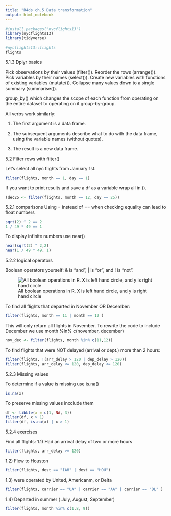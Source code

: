 ```yaml
---
title: "R4ds ch.5 Data transformation"
output: html_notebook
---
```


```r
#install.packages("nycflights13")
library(nycflights13)
library(tidyverse)
```

```r
#nycflights13::flights
flights
```

5.1.3 Dplyr basics


Pick observations by their values (filter()).
Reorder the rows (arrange()).
Pick variables by their names (select()).
Create new variables with functions of existing variables (mutate()).
Collapse many values down to a single summary (summarise()).

group_by() which changes the scope of each function from operating on the entire dataset to operating on it group-by-group.


All verbs work similarly:

1) The first argument is a data frame.

2) The subsequent arguments describe what to do with the data frame, using the variable names (without quotes).

3) The result is a new data frame.



5.2 Filter rows with filter()

Let's select all nyc flights from January 1st.

```r
filter(flights, month == 1, day == 1) 
```

If you want to print results and save a df as a variable wrap all in ().
```r
(dec25 <- filter(flights, month == 12, day == 25))
```

5.2.1 comparisons 
Using  = instead of == when checking equality can lead to float numbers
```r
sqrt(2) ^ 2 == 2
1 / 49 * 49 == 1 
```

To display infinite numbers use near()
```r
near(sqrt(2) ^ 2,2)
near(1 / 49 * 49, 1)
```

5.2.2 logical operators

Boolean operators yourself: & is “and”, | is “or”, and ! is “not”. 

![All boolean operations in R. X is left hand circle, and y is right hand circle](https://d33wubrfki0l68.cloudfront.net/01f4b6d39d2be8269740a3ad7946faa79f7243cf/8369a/diagrams/transform-logical.png)

To find all flights that departed in November OR December:
```r
filter(flights, month == 11 | month == 12 )
```

This will only return all flights in November. To rewrite the code to include December we use month %in% c(november, december) 

```r
nov_dec <- filter(flights, month %in% c(11,12))
```

To find flights that were NOT delayed (arrival or dept.) more than 2 hours:

```r
filter(flights, !(arr_delay > 120 | dep_delay > 120))
filter(flights, arr_delay <= 120, dep_delay <= 120)
```

5.2.3 Missing values

To determine if a value is missing use is.na()
```r
is.na(x)
```


To preserve missing values inxclude them
```r
df <- tibble(x = c(1, NA, 3))
filter(df, x > 1)
filter(df, is.na(x) | x > 1)
```

5.2.4 exercises

Find all flights: 
1.1) Had an arrival delay of two or more hours
```r
filter(flights, arr_delay >= 120)
```
1.2) Flew to Houston
```r
filter(flights, dest == "IAH" | dest == "HOU")
```

1.3) were operated by United, Americanm, or Delta

```r
filter(flights, carrier == "UA" | carrier == "AA" | carrier == "DL" )
```

1.4) Departed in summer ( July, August, September)

```r
filter(flights, month %in% c(1,8, 9))
```

